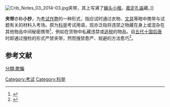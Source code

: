 [[File:Crib_Notes_03_2014-03.jpg|thumb]]夹带，其上写满了[[蝇头小楷|蝇头小楷]]，[[嘉定孔庙|嘉定孔庙]]藏。]]

'''夹带'''亦称'''小抄'''，为[[考试|考试]][[作弊|作弊]]的一种形式，指应试时通过衣物、[[文具|文具]]等暗中携带与试题有关的材料入考场。原为[[科举|科举]]考试用语，现亦泛指将违禁之物藏在身上或混杂在其他物品中间秘密携带<ref>{{cite book |author=阮智富、郭忠新|title=《现代汉语大词典 （上册）》|year=2009|publisher=[[上海辞书出版社|上海辞书出版社]]|location=上海|pages=}}</ref>，例如在货物中私藏违禁或[[逃税|逃税]]的物品。自[[五代十国|五代十国]][[后唐|后唐]]时即通过搜检的形式严禁夹带，然而搜禁愈严、规避的方法愈巧<ref>{{cite book |author=郑天挺、吴泽、杨志玖、翁独健、蔡美彪、李学勤等|title=《中国历史大辞典 （上卷）》|year=2000|publisher=上海辞书出版社|location=上海|pages=}}</ref>。

{{Quote box|width=50%|align=center|quote=隔年募善书者，蝇头书金箔纸上，每千篇厚不及寸；或藏笔管，或置砚底，更有半空水注、夹底草鞋之类；又或用药汁书于青布衣裤，壁泥掺之，拂拭则字立见，名曰文场备用。|source=——《泾林杂记》记载的明人夹带}}

== 参考文献 ==
{{reflist|2}}
{{DEFAULTSORT:J}}
[[Category:考试|Category:考试]]
[[Category:科举|Category:科举]]
[[分類:欺騙|分類:欺騙]]